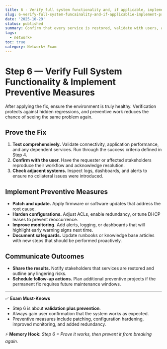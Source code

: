 ```yaml
---
title: 6 - Verify full system functionality and, if applicable, implement preventive measures
slug: 6-verify-full-system-funcainality-and-if-applicablie-implement-preventive-measur
date: '2025-10-29'
status: published
summary: Confirm that every service is restored, validate with users, and deploy preventative steps so the incident does not recur.
tags:
  - network+
toc: true
category: Network+ Exam
---
```


# Step 6 — Verify Full System Functionality & Implement Preventive Measures

After applying the fix, ensure the environment is truly healthy. Verification protects against hidden regressions, and preventive work reduces the chance of seeing the same problem again.

## Prove the Fix

1. **Test comprehensively.** Validate connectivity, application performance, and any dependent services. Run through the success criteria defined in Step 4.
2. **Confirm with the user.** Have the requester or affected stakeholders reproduce their workflow and acknowledge resolution.
3. **Check adjacent systems.** Inspect logs, dashboards, and alerts to ensure no collateral issues were introduced.

## Implement Preventive Measures

- **Patch and update.** Apply firmware or software updates that address the root cause.
- **Harden configurations.** Adjust ACLs, enable redundancy, or tune DHCP leases to prevent reoccurrence.
- **Improve monitoring.** Add alerts, logging, or dashboards that will highlight early warning signs next time.
- **Document safeguards.** Update runbooks or knowledge base articles with new steps that should be performed proactively.

## Communicate Outcomes

- **Share the results.** Notify stakeholders that services are restored and outline any lingering risks.
- **Schedule follow-up actions.** Plan additional preventive projects if the permanent fix requires future maintenance windows.

---

✅ **Exam Must-Knows**

- Step 6 is about **validation plus prevention**.
- Always gain user confirmation that the system works as expected.
- Preventive measures include patching, configuration hardening, improved monitoring, and added redundancy.

⚡ **Memory Hook:** *Step 6 = Prove it works, then prevent it from breaking again.*
